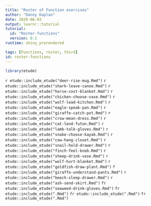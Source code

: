 ```yaml
---
title: "Roster of Function exercises"
author: "Danny Kaplan"
date: 2020-06-03
output: learnr::tutorial
tutorial:
  id: "Roster-functions"
  version: 0.1
runtime: shiny_prerendered

tags: [Functions, roster, third]
id: roster-functions
---
```


```r
library(etude)
```

`r etude::include_etude("deer-rise-mug.Rmd")`
`r etude::include_etude("shark-leave-canoe.Rmd")`
`r etude::include_etude("horse-cost-blanket.Rmd")`
`r etude::include_etude("chicken-choose-vase.Rmd")`
`r etude::include_etude("wolf-lead-kitchen.Rmd")`
`r etude::include_etude("eagle-speak-pan.Rmd")`
`r etude::include_etude("giraffe-catch-pot.Rmd")`
`r etude::include_etude("crow-mean-dress.Rmd")`
`r etude::include_etude("cat-lend-futon.Rmd")`
`r etude::include_etude("lamb-talk-gloves.Rmd")`
`r etude::include_etude("snake-choose-kayak.Rmd")`
`r etude::include_etude("cow-hang-closet.Rmd")`
`r etude::include_etude("snail-hold-drawer.Rmd")`
`r etude::include_etude("finch-feel-knob.Rmd")`
`r etude::include_etude("sheep-drink-vase.Rmd")`
`r etude::include_etude("wolf-hurt-blanket.Rmd")`
`r etude::include_etude("goldfish-draw-plant.Rmd")`
`f etude::include_etude("giraffe-understand-pants.Rmd")`
`r etude::include_etude("beech-sleep-drawer.Rmd")`
`r etude::include_etude("ash-send-skirt.Rmd")`
`fr etude::include_etude("seaweed-drink-gloves.Rmd")`
`fr etude::include_etude(".Rmd")`
`fr etude::include_etude(".Rmd")`
`fr etude::include_etude(".Rmd")`

